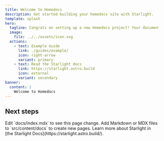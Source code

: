 ```yaml
---
title: Welcome to Homedocs
description: Get started building your homedocs site with Starlight.
template: splash
hero:
  tagline: Congrats on setting up a new Homedocs project! Your documentation files are located in the homedocs folder inside your home assistant configuration.
  image:
    file: ../../assets/icon.svg
  actions:
    - text: Example Guide
      link: ./guides/example/
      icon: right-arrow
      variant: primary
    - text: Read the Starlight docs
      link: https://starlight.astro.build
      icon: external
      variant: secondary
banner:
  content: |
    Welcome to Homedocs
---
```



## Next steps

<CardGrid stagger>
	<Card title="Update content" icon="pencil">
		Edit `docs/index.mdx` to see this page change.
	</Card>
	<Card title="Add new content" icon="add-document">
		Add Markdown or MDX files to `src/content/docs` to create new pages.
	</Card>
	<Card title="Read the docs" icon="open-book">
		Learn more about Starlight in [the Starlight Docs](https://starlight.astro.build/).
	</Card>
</CardGrid>
